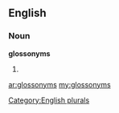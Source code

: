 ==English==

===Noun===
'''glossonyms'''

# {{plural of|[[glossonym]]}}

[[Category:English plurals]]

[[ar:glossonyms]]
[[my:glossonyms]]